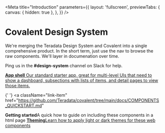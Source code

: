
<Meta
  title="Introduction"
  parameters={{
    layout: 'fullscreen',
    previewTabs: {
      canvas: { hidden: true },
    },
  }}
/>

# Covalent Design System

We're merging the Teradata Design System and Covalent into a single
comprehensive product. In the short term, just use the nav to browse
the raw components. We'll layer in documenation over time.

Ping us in the **#design-system** channel on Slack for help.

<div className="link-list">
  <a className="link-item" href="./?path=/docs/components-app-shell--overview">
    <span>
      <strong>App shell</strong>
      Our standard starter app, great for multi-level UIs that need to show a dashboard,
      subsections with lists of items, and detail pages to view those items.
    </span>
  </a>

{' '}
<a
  className="link-item"
  href="https://github.com/Teradata/covalent/tree/main/docs/COMPONENTS_QUICKSTART.md"
>
  <span>
    <strong>Getting started</strong>A quick how to guide on including these
    components in a html page
  </span>
</a>

  <a className="link-item" href="https://github.com/Teradata/covalent/tree/main/docs/COMPONENTS_THEMING.md">
    <span>
      <strong>Theming</strong>Learn how to apply light or dark themes for these
      web components
    </span>
  </a>
</div>
